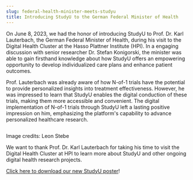 ```yaml
---
slug: federal-health-minister-meets-studyu
title: Introducing StudyU to the German Federal Minister of Health
---
```



On June 8, 2023, we had the honor of introducing StudyU to Prof. Dr. Karl Lauterbach,
the German Federal Minister of Health, during his visit to the Digital Health Cluster at the
Hasso Plattner Institute (HPI). In a engaging discussion with senior researcher Dr. Stefan Konigorski,
the minister was able to gain firsthand knowledge about how StudyU offers an empowering opportunity
to develop individualized care plans and enhance patient outcomes.

Prof. Lauterbach was already aware of how N-of-1 trials have the potential to provide personalized
insights into treatment effectiveness. However, he was impressed to learn that StudyU enables the
digital conduction of these trials, making them more accessible and convenient. The digital implementation
of N-of-1 trials through StudyU left a lasting positive impression on him, emphasizing the platform's
capability to advance personalized healthcare research.

<CaptionWrapper caption="Dr. Stefan Konigorski showcasing the capabilities of StudyU for personalized
healthcare interventions to the German Federal Minister of Health, Prof. Dr. Karl Lauterbach">
<Image img={thumbnail} alt=""/>
</CaptionWrapper>

Image credits: Leon Stebe

We want to thank Prof. Dr. Karl Lauterbach for taking his time to visit the Digital Health Cluster at HPI
to learn more about StudyU and other ongoing digital health research projects.

[Click here to download our new StudyU poster](/files/Poster_StudyU.pdf)!
